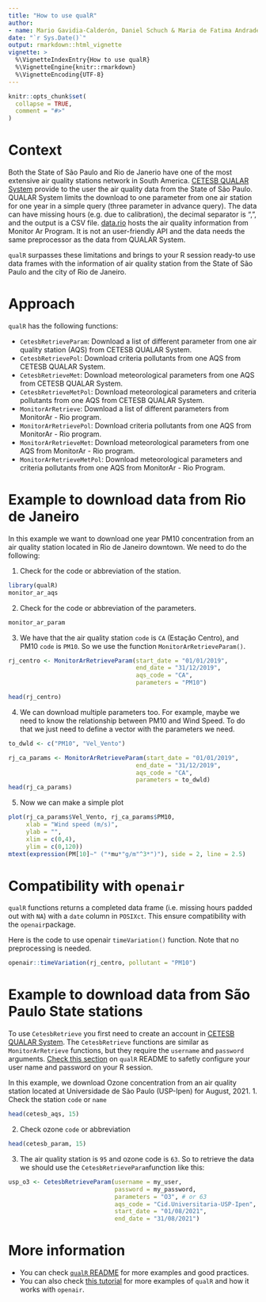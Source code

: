 ```yaml
---
title: "How to use qualR"
author:
- name: Mario Gavidia-Calderón, Daniel Schuch & Maria de Fatima Andrade
date: "`r Sys.Date()`"
output: rmarkdown::html_vignette
vignette: >
  %\VignetteIndexEntry{How to use qualR}
  %\VignetteEngine{knitr::rmarkdown}
  %\VignetteEncoding{UTF-8}
---
```


```r
knitr::opts_chunk$set(
  collapse = TRUE,
  comment = "#>"
)
```

# Context
Both the State of São Paulo and Rio de Janerio have one of the most extensive 
air quality stations network in South America.
[CETESB QUALAR System]() provide to the user the air quality data from the State
of São Paulo. QUALAR System limits the download to one parameter from one air 
station for one year in a simple query (three parameter in advance query).
The data can have missing hours (e.g. due to calibration), 
the decimal separator is ",", and the output is a CSV file.
[data.rio]() hosts the air quality information from Monitor Ar Program.
It is not an user-friendly API and the data needs the same preprocessor as the 
data from QUALAR System.

`qualR` surpasses these limitations and brings to your R session ready-to use 
data frames with the information of air quality station from the State of 
São Paulo and the city of Rio de Janeiro.

# Approach

`qualR` has the following functions:

* `CetesbRetrieveParam`: Download a list of different parameter from one air quality station (AQS) from CETESB QUALAR System.
* `CetesbRetrievePol`: Download criteria pollutants from one AQS from CETESB QUALAR System.
* `CetesbRetrieveMet`: Download meteorological parameters from one AQS from CETESB QUALAR System.
* `CetesbRetrieveMetPol`: Download meteorological parameters and criteria pollutants from one AQS from CETESB QUALAR System.
* `MonitorArRetrieve`: Download a list of different parameters from MonitorAr - Rio program.
* `MonitorArRetrievePol`: Download criteria pollutants from one AQS from MonitorAr - Rio program.
* `MonitorArRetrieveMet`: Download meteorological parameters from one AQS from MonitorAr - Rio program.
* `MonitorArRetrieveMetPol`: Download meteorological parameters and criteria pollutants from one AQS from MonitorAr - Rio Program.



# Example to download data from Rio de Janeiro

In this example we want to download one year PM10 concentration from an 
air quality station located in Rio de Janeiro downtown. We need to do the following:

1. Check for the code or abbreviation of the station.
```r
library(qualR)
monitor_ar_aqs
```
2. Check for the code or abbreviation of the parameters.
```r
monitor_ar_param
```
3. We have that the air quality station `code` is `CA` (Estação Centro), and
PM10 `code` is `PM10`. So we use the function `MonitorArRetrieveParam()`.
```r
rj_centro <- MonitorArRetrieveParam(start_date = "01/01/2019",
                                    end_date = "31/12/2019",
                                    aqs_code = "CA",
                                    parameters = "PM10")

head(rj_centro)
```
4. We can download multiple parameters too. For example, maybe we need to know 
the relationship between PM10 and Wind Speed. To do that we just need to 
define a vector with the parameters we need.
```r
to_dwld <- c("PM10", "Vel_Vento")

rj_ca_params <- MonitorArRetrieveParam(start_date = "01/01/2019",
                                    end_date = "31/12/2019",
                                    aqs_code = "CA",
                                    parameters = to_dwld)
head(rj_ca_params)
```
5. Now we can make a simple plot
```r
plot(rj_ca_params$Vel_Vento, rj_ca_params$PM10,
     xlab = "Wind speed (m/s)",
     ylab = "",
     xlim = c(0,4),
     ylim = c(0,120))
mtext(expression(PM[10]~" ("*mu*"g/m"^3*")"), side = 2, line = 2.5)

```



# Compatibility with `openair`
`qualR` functions returns a completed data frame (i.e. missing hours padded out
with `NA`) with a `date` column in `POSIXct`. This ensure compatibility with the
`openair`package.

Here is the code to  use openair `timeVariation()` function. Note that no 
preprocessing is needed.
```r
openair::timeVariation(rj_centro, pollutant = "PM10")
```

# Example to download data from São Paulo State stations
To use `CetesbRetrieve` you first need to create an account in 
[CETESB QUALAR System](https://seguranca.cetesb.sp.gov.br/Home/CadastrarUsuario).
The `CetesbRetrieve` functions are similar as `MonitorArRetrieve` functions, but 
they require the `username` and `password` arguments.
[Check this section](https://github.com/quishqa/qualR#a-better-way-to-save-your-credentials) on `qualR` README to safetly configure your user name and 
password on your R session.

In this example, we download Ozone concentration from an air quality station 
located at Universidade de São Paulo (USP-Ipen) for August, 2021.
1. Check the station `code` or `name` 
```r
head(cetesb_aqs, 15)
```
2. Check ozone `code` or abbreviation
```r
head(cetesb_param, 15)
```
3. The air quality station is `95` and ozone code is `63`. So to retrieve the 
data we should use the `CetesbRetrieveParam`function like this:
```r
usp_o3 <- CetesbRetrieveParam(username = my_user,
                              password = my_password,
                              parameters = "O3", # or 63
                              aqs_code = "Cid.Universitaria-USP-Ipen",  # or 95
                              start_date = "01/08/2021",
                              end_date = "31/08/2021")      
```



# More information
- You can check [`qualR` README](https://github.com/quishqa/qualR#readme) for more examples and good practices.
- You can also check [this tutorial](https://github.com/quishqa/qualR_tuto) for more examples of `qualR` and how it works
with `openair`.
